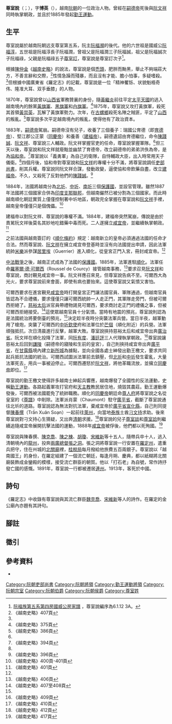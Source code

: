 {{東亞男性歷史人物
|名稱 =尊室說
|身份 =[[越南|越南]]阮朝大臣
|國家 =[[大南|大南]]
|時代 =[[阮朝|阮朝]]
|主君 =[[嗣德帝|嗣德帝]]→[[育德帝|育德帝]]→[[協和帝|協和帝]]→[[建福帝|建福帝]]→[[咸宜帝|咸宜帝]]→[[同慶帝|同慶帝]]
|最高職務 =[[輔政大臣|輔政大臣]]、[[兵部尚書|兵部尚書]]、[[機密院|機密院]]大臣、衛正侯
|圖片名稱 =Phụ chính đại thần Tôn Thất Thuyết.jpg
|圖片大小 =200px
|圖片說明 =尊室說
|姓 =
|名 =
|姓名 =
|字 =博英
|氏族 =
|籍貫 =
|出身地 =
|號 =
|出生日期 ={{birth date|1839|5|12}}{{noteTag|另有1835年6月12日出生的說法。}}<br />[[明命|明命]]二十年三月二十九日
|出生地點 =[[大南|大南]][[順化市|順化]]
|逝世年 ={{death date and age|1913|9|22|1839|5|12}}
|逝世地 =[[File:Flag_of_the_Republic_of_China_1912-1928.svg|25px]] [[中華民國_(大陸時期)|中華民國]][[廣東省|廣東省]][[連州|連州]]
|諡號 =
|父親 =[[尊室訂_(阮朝)|尊室訂]]
|母親 =文氏秋
|元配 =
|正室 =
|妻 =
|兄弟 =[[尊室（言𢛳）|尊室（言𢛳）]]、[[尊室𧧋|尊室𧧋]]、[[尊室誌|尊室誌]]
|姊妹 =
|子 =[[尊室談|尊室談]]、[[尊室謔|尊室謔]]{{noteTag|尊室說兒子名字的漢字寫法見於《大南實錄》正編第五紀 卷八 籍尊室說范慎遹家產條：辰說母妻竝其子'''談'''、'''謔'''等皆已隨說行。}}、[[尊室詥|尊室詥]]
|女 =
|其他親屬 =
|出身 = <!---此处指科举出身--->
|功名 = 
|經歷 =1883年成為輔政大臣<br>1885年發起[[勤王運動|勤王運動]] 
|著作 =
|注釋 =
}}
'''尊室說'''{{noteTag|尊室說在《[[清史稿|清史稿]]·越南傳》中稱為「'''阮說'''」，在《越南亡國史》中稱為“阮福說”。}}（{{vie|v='''Tôn Thất Thuyết'''|hn=尊室説}}；{{bd|1839年|5月12日|1913年|9月22日|catIdx=T}}），字'''博英'''（{{vie|v='''Bác Anh'''|hn=博英}}）{{noteTag|《越南辅政亲臣大学士卫政侯阮公之墓》碑：“君諱福說，字博英，其先㕥開國功爵郡王。”拓片现藏韶关市博物馆。}}，越南[[阮朝|阮朝]]的一位政治人物。曾經在[[嗣德帝|嗣德帝]]死後與[[阮文祥|阮文祥]]同時執掌朝政，並且於1885年發起[[勤王運動|勤王運動]]。

==生平==
尊室說屬於越南阮朝远支尊室第五系，阮主[[阮福瀕|阮福瀕]]的後代。他的六世祖是國威公[[阮福淳_(国威公)|阮福淳]]，五世祖是阮福淳長子阮福潤，曾祖父是阮福潤三子阮福誠，祖父是阮福誠次子阮福祿，父親是阮福祿五子[[尊室訂_(阮朝)|尊室訂]]，尊室說是尊室訂次子<ref>[http://nguyen_phuc_toc.tripod.com/phong4/dtree/he5phong4.html 阮福族第五系第四房國威公房家譜] {{Wayback|url=http://nguyen_phuc_toc.tripod.com/phong4/dtree/he5phong4.html |date=20201001140215 }}，尊室說編序為6.1.12 3A。</ref>。

根據[[陳仲金|陳仲金]]《[[越南史略|越南史略]]》的說法，尊室說是個[[禿頭|禿頭]]，肥胖而黝黑，舉止不夠端莊大方，不善言辭和交際，<ref name="vnsl406">《越南史略》407頁</ref>性情急躁而殘暴，而且沒有才能、膽小怕事，多疑嗜殺。<ref name="vnsl399"/>但根據中國廣東省《羅定志》的記載，尊室說是一位「精神矍铄、状貌魁梧奇伟、隆准大耳、双手垂膝」的人物。{{noteTag|name=luoding|1=《羅定志·卷七·流寓》：「阮福说，越南国王。越南旧为中国藩属，清光绪十一年，法人侵其国土，王入朝请援，清廷出师与法人战，初，清兵屡败，嗣将士奋勇杀敌才战胜而和议成，越南改隶法国。时王无所归，往依两广总督张之洞，十四年，之洞以罗定地僻民醇，置王于此，王遂与从臣魏克乔、宋维新等十余人，徙居州城北关庙，政府令桂税局月送旅费银五百两，王等出入起居尚行君臣礼，月朔朝贺，每逢庆典，用纸装成龙殿，御临群众，庆祝如故。王年近六旬，精神矍铄，状貌魁梧奇伟，隆准大耳，双手垂膝，失国播迁之感往往于吟咏发之。其寓所门联-{云}-：野城高兴何如[[謝安|谢]]，陋巷清风愿学[[顔回|颜]]。十七年，徙连州。」}}

1870年，尊室說曾以[[山西省_(越南)|山西省]]軍務贊襄的身份，隨[[黃繼炎|黃繼炎]]前往平定[[太平天國|太平天國]]的逃入越南境內的餘黨[[黃旗軍|黃旗軍]]、[[黑旗軍|黑旗軍]]和[[白旗軍|白旗軍]]。<ref name="vnsl374">《越南史略》375頁</ref>1875年，尊室說又攻打黃旗軍，殺死其首領[[黃崇英|黃崇英]]，瓦解了黃旗軍勢力。次年，在[[古螺鄉|古螺鄉]]殺死名陣之賊匪，平定了[[山西省_(越南)|山西]]的叛亂。<ref name="vnsl385">《越南史略》386頁</ref>尊室說多次平定越南境內的叛亂，使得他有了政治資本。

1883年，[[嗣德帝|嗣德帝]]駕崩。嗣德帝沒有兒子，收養了三個養子：瑞國公育德（即[[育德帝|育德帝]]）、堅江郡公正蒙（[[同慶帝|同慶帝]]）和養善（[[建福帝|建福帝]]）。嗣德遺詔由育德繼位，命令[[陳踐誠|陳踐誠]]、[[阮文祥|阮文祥]]、尊室說三人輔政。阮文祥掌握官吏的任命，尊室說掌握軍隊。<ref name="vnsl399"/>但三天以後，尊室說和阮文祥就廢黜並幽禁了育德帝，改立嗣德帝的弟弟洪佚為帝，是為[[協和帝|協和帝]]。<ref name="vnsl393">《越南史略》394頁</ref>尊室說以「義勇軍」為自己的衛隊，自恃輔政大臣，出入時常用天子儀衛。<ref name="vnsl399"/>四個月後，協和帝對尊室說和[[阮文祥|阮文祥]]的專權十分不滿，將尊室說調任[[吏部尚書|吏部尚書]]，削其兵權。尊室說同阮文祥合謀，發動政變，逼使協和帝飲藥自盡，改立[[建福帝|建福帝]]。不久，又殺死了反對他們的[[陳踐誠|陳踐誠]]。<ref name="vnsl 395">《越南史略》396頁</ref>

1884年，法國將越南分為[[北圻|北圻]]、[[中圻|中圻]]、[[南圻|南圻]]三個[[保護國|保護國]]，並設官管理。雖然1887年法國將三個國家合併為[[法屬印度支那|印度支那聯邦]]，但越南儼然已被分割為三個國家。而此時越南順化朝廷實質上僅僅控制著中圻地區，朝政完全掌握在尊室說和[[阮文祥|阮文祥]]手裡，越南皇帝僅僅只是個傀儡。<ref name="vnsl399">《越南史略》400頁-401頁</ref>

建福帝以對阮文祥、尊室說的專權不滿。1884年，建福帝突然駕崩，傳說是由於責駡阮文祥後莫名其妙地吃錯藥中毒而死。二人遂擁立[[咸宜帝|咸宜帝]]，並繼續執掌朝政。<ref name="vnsl400">《越南史略》401頁</ref>

之前法國與越南簽訂的《[[順化條約|順化條約]]》規定：越南新立的皇帝必須通過法國的任命才合法。然而尊室說、[[阮文祥|阮文祥]]在擁立咸宜帝登基時並沒有向法國提出申請，因此法軍統帥[[米樂|米樂]]派參謀[[居里埃|居里埃]]（Guerrier）進入順化，從皇宮正門入宮，冊封咸宜帝。<ref name="vnsl400"/>

[[中法戰爭|中法戰爭]]之後，越南正式成為了法國的[[保護國|保護國]]。1885年，法軍進駐[[順化|順化]]。法軍任命[[羅塞爾·德·可爾西|羅塞爾·德·可爾西]]（Roussel de Courcy）接管越南事務，<ref name="vnsl405">《越南史略》406頁</ref>要求召見[[阮文祥|阮文祥]]和尊室說，商討覲見咸宜帝一事。阮文祥應召來見，但尊室說告病不至。可爾西大為光火，要求尊室說前來會面，即使有病也要抬來。這使尊室說又氣憤又害怕。

可爾西要求在進宮覲見[[咸宜帝|咸宜帝]]時打開皇宮正門讓法國官員、軍隊通過，但越南官員皆認為不合禮儀，要求僅僅只讓可爾西統帥一人走正門，其軍隊走旁門，但被可爾西拒絕了。[[慈裕太后|慈裕太后]]派官員帶禮物謁見可爾西，要求商討走正門的禮儀之事，但被可爾西拒絕接受。<ref name="vnsl407">《越南史略》407至408頁</ref>這使眾越南官員十分氣憤。當時有地震的預兆，尊室說則認為是法國統治將要倒臺的預兆，<ref name="vnsl406"/>決定趁半夜時分突襲法軍兵營。當日半夜，越軍動用了槍炮，突襲了可爾西的[[中圻欽使|中圻欽使]]府和法軍位於[[芒個|芒個]]（順化附近）的兵營。法軍頑強抵抗，次日清晨進行反擊，越軍大敗。尊室說挾持慈裕太后和咸宜帝出奔[[廣治省|廣治省]]。阮文祥在順化投降了法軍，同[[阮有度|阮有度]]、[[潘廷評|潘廷評]]三人代理執掌朝政。<ref name="vnsl408">《越南史略》409頁</ref>尊室說讓慈裕太后回到[[謙陵|謙陵]]（嗣德帝的寢陵和生前的皇宮），自己則挾持咸宜帝出奔[[廣平省|廣平省]]，在[[甘露縣|甘露縣]]境內建立[[新所城|新所城]]為據點，並向全國各處士紳發出勤王檄文，要求共同起兵抵抗法國的統治。可爾西試圖派法軍前去鎮壓，但[[北圻|北圻]]和[[中圻|中圻]]發生霍亂，大量法軍死去，用兵一事被迫停止。可爾西遷怒於[[阮文祥|阮文祥]]，將他革職流放，並擁立[[同慶帝|同慶帝]]即位。<ref name="vnsl409">《越南史略》410頁</ref>

尊室說的勤王檄文使得許多越南士紳起兵響應，越南爆發了全國性的反法運動，史稱[[勤王運動|勤王運動]]。各路起義軍攻打官府和[[天主教|天主教]]教民居住地，燒毀其農莊。勤王運動爆發後，可爾西被法國罷免了統帥職務。順化的[[同慶帝|同慶帝]]朝廷命[[尊人府|尊人府]]將尊室說之名從皇室的《[[玉譜|尊譜]]》中削除。法軍派肖蒙（Chaumont）駐守[[廣平省|廣平省]]，截斷了尊室說通往北圻的道路。尊室說認為無法對抗法軍，棄咸宜帝於[[廣平省|廣平省]][[宣化縣_(越南)|宣化縣]]，自己則同提督[[陳春撰|陳春撰]]（Trần Xuân Soạn）一起前往[[萊州省|萊州]]，向當地[[泰族_(越南)|泰族]]土酋[[刁文持|刁文持]]求助。後來尊室說對刁文持心生猜疑，又出奔[[清朝|清朝]]求援。<ref name="vnsl411">《越南史略》412頁</ref>尊室說的兒子[[尊室談|尊室談]]和[[尊室詥|尊室詥]]{{noteTag|尊室說兒子名字的漢字寫法見於《大南實錄》正編第五紀 卷八 籍尊室說范慎遹家產條：辰說母妻竝其子'''談'''、'''謔'''等皆已隨說行。}}則繼續追隨咸宜帝展開抗擊法國的運動，1888年[[咸宜帝|咸宜帝]]被俘後，他們都以死殉國。<ref>《越南史略》417頁</ref>

尊室說與陳春撰、[[陳克喬|陳克喬]]、[[陳之棟|陳之棟]]、[[胡瓊|胡瓊]]、[[宋維新|宋維新]]等十五人，隨帶兵卒十人，逃入清朝境內的[[龍州|龍州]]，投奔[[兩廣總督|兩廣總督]][[張之洞|張之洞]]。張之洞將尊室說一行安置在[[羅定州|羅定州]]，遣重兵把守，住在州城的[[北關廟|北關廟]]裡，[[桂稅局|桂稅局]]每月撥給他旅費五百兩銀子。尊室說以「越南國王」的身份，在羅定組建了一個流亡朝廷，每逢月朔、慶典，都以紙糊將北關廟裝飾成金鑾殿的模樣，接受流亡群臣的朝賀。{{noteTag|name=luoding}}他以「打石老」為自號，常作詩抒發亡國的感慨。1891年，尊室說一行都被遷居[[連州|連州]]。1913年，客死於中國。

== 詩句 ==
《羅定志》中收錄有尊室說與其流亡群臣[[魏克喬|魏克喬]]、[[宋維新|宋維新]]等人的詩作。在羅定的金公廟內亦題有其詩句。

{{cquote|<center>'''瀧州留寓詩'''</center><br>流落泷江近两秋，而今[[剃髮令|剃髮]]已髡头。<br>
[[明英宗|英宗]]返国成虚愿，[[刘表|刘表]]依人乏远谋。<br>
枭獍残城餘瓦砾，蛟龙失水嬾遨游。<br>
倘非误听和戎策，振作精神再补瓯。}}

== 腳註 ==
{{ReflistH}}
{{NoteFoot}}
{{ReflistF}}
== 徵引 ==
{{reflist}}
== 參考資料 ==
* {{zh-hans}}{{cite book|title={{VarSerif|Việt Nam sử lược}}|trans_title=《越南通史》（原文書名：《[[越南史略|越南史略]]》）|author=[[陳仲金|陳仲金]]|others=[[戴可來|戴可來]]譯|location=北京|publisher=商務印書館|year=1992|isbn=7-100-00454-3}}

{{越南獨立運動}}
{{Authority control}}
[[Category:阮朝吏部尚書|Category:阮朝吏部尚書]]
[[Category:阮朝將領|Category:阮朝將領]]
[[Category:勤王運動將領|Category:勤王運動將領]]
[[Category:阮朝宗室|Category:阮朝宗室]]
[[Category:阮朝伯爵|Category:阮朝伯爵]]
[[Category:阮朝侯爵|Category:阮朝侯爵]]
[[Category:尊室姓|Category:尊室姓]]